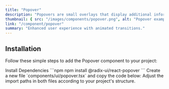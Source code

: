 ```yaml
---
title: "Popover"
description: "Popovers are small overlays that display additional information about an element when the user clicks on it."
thumbnail: { src: "/images/components/popover.png", alt: "Popover example" }
link: "/component/popover"
summary: "Enhanced user experience with animated transitions."
---
```


<ComponentPreview name="popover-demo" />

## Installation

Follow these simple steps to add the Popover component to your project:

<Steps>

<Step>
Install Dependencies
</Step>
```npm
npm install @radix-ui/react-popover
```

<Step>
Create a new file `components/ui/popover.tsx` and copy the code below:
</Step>

<CollapsibleSource name="popover" />

<Step>
Adjust the import paths in both files according to your project's structure.
</Step>

</Steps>